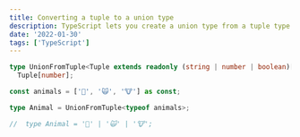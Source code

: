 ```yaml
---
title: Converting a tuple to a union type
description: TypeScript lets you create a union type from a tuple type. This is useful when you want to create a type that is a union of multiple types.
date: '2022-01-30'
tags: ['TypeScript']
---
```


```ts
type UnionFromTuple<Tuple extends readonly (string | number | boolean)[]> =
  Tuple[number];

const animals = ['🐶', '🙀', '🐮'] as const;

type Animal = UnionFromTuple<typeof animals>;

//  type Animal = '🐶' | '🙀' | '🐮';
```
